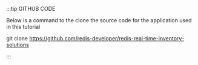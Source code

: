 :::tip GITHUB CODE

Below is a command to the clone the source code for the application used in this tutorial

git clone https://github.com/redis-developer/redis-real-time-inventory-solutions

:::
